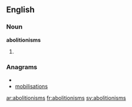 ==English==

===Noun===
'''abolitionisms'''

# {{plural of|[[abolitionism]]}}

===Anagrams===
* {{alphagram|abiiilmnoosst}}
* [[mobilisations#English|mobilisations]]


[[ar:abolitionisms]]
[[fr:abolitionisms]]
[[sv:abolitionisms]]